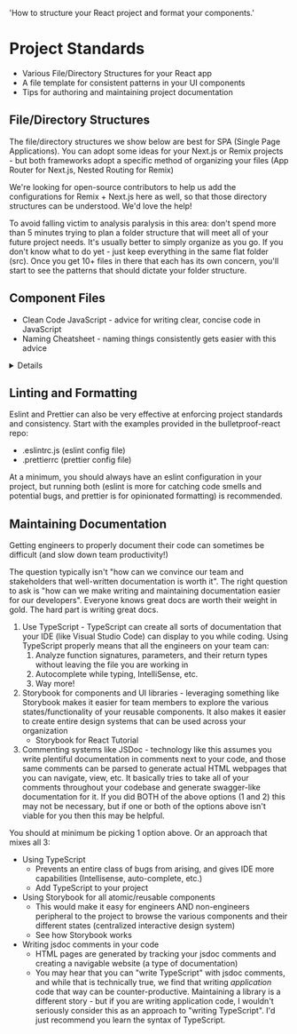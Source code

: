 
  'How to structure your React project and format your components.'

# Project Standards

<Summary>
  <ul>
    <li>Various File/Directory Structures for your React app</li>
    <li>A file template for consistent patterns in your UI components</li>
    <li>Tips for authoring and maintaining project documentation</li>
  </ul>
</Summary>

## File/Directory Structures

The file/directory structures we show below are best for SPA (Single Page Applications). You can adopt some ideas for your Next.js or Remix projects - but both frameworks adopt a specific method of organizing your files (<Resource url='https://nextjs.org/docs/app'>App Router</Resource> for Next.js, <Resource url='https://remix.run/docs/en/main/discussion/routes'>Nested Routing</Resource> for Remix)

<DirectoryExplorerTabs />

<Note>
  We're looking for open-source contributors to help us add the configurations for Remix + Next.js here as well, so that those directory structures can be understood. We'd love the help!      
</Note>

To avoid falling victim to analysis paralysis in this area: don't spend more than 5 minutes trying to plan a folder structure that will meet all of your future project needs. It's usually better to simply organize as you go. If you don't know what to do yet - just keep everything in the same flat folder (src). Once you get 10+ files in there that each has its own concern, you'll start to see the patterns that should dictate your folder structure.

## Component Files

- <Resource url='https://github.com/ryanmcdermott/clean-code-javascript'>Clean Code JavaScript</Resource> - advice for writing clear, concise code in JavaScript
- <Resource url='https://github.com/kettanaito/naming-cheatsheet'>Naming Cheatsheet</Resource> - naming things consistently gets easier with this advice

<Details label='Deep Dive | Writing Functional Components'>
Here, we introduce a delightful but scalable component format that you can adopt in your projects. A consistent format will make it easier for you to maintain components in the long run.

1. Imports and constants
2. Prop type definition
3. Component State
4. Other hooks
5. Effects
6. Helper functions (scoped)
7. JSX (return statement)
8. Abstracted JSX only used in this file

<CodeGroup title="Component Format">
```jsx {{ title: 'JavaScript' }}
/**
 * 1. Imports and constants
 * You can configure an alias in your build tool that allow you to reference a root or specific folder
 * leads to cleaner imports and not nested spaghetti code like ../../../../some/random/folder/far/away
 */
import { blahblahblah } from '@/features/blah'
import { UserContext } from '@/contexts/user'

// for additional organization in the imports section ^^, you can
// alphebetize them with a package like @trivago/prettier-plugin-sort-imports

const operations = {
  '+': (left: number, right: number): number => left + right,
  '-': (left: number, right: number): number => left - right,
  '*': (left: number, right: number): number => left * right,
  '/': (left: number, right: number): number => left / right,
}

/**
 * 2. Prefer simple function definition over const definition
 *    e.g. const Calculator: React.FC<Props> = () => {}
 */
export function Calculator({left, operator, right}) {
  /**
   * 3. Component State
   */
  const { user } = useContext(UserContext);
  const [someState, setSomeState] = useState();
  const [someOtherState, setSomeOtherState] = useState();
  const result = operations[operator](left, right)
  const someCondition = true;

  /**
   * 4. Other hooks
   */
  const cachedValue = useMemo(calculateValue, dependencies)
  const cachedFn = useCallback(fn, dependencies)

  /**
   * 5. Effects
   */
  useEffect(() => {
    // your effect code

    return () => {
      // your effect cleanup code
    }
  }, dependencies);

  /**
   * 6. Helper functions
   */
  function helperFunctionThatReliesOnComponentState() {
    cachedFn(cachedValue);
  }

  /**
   * 7. JSX / Return statement
   * Advice: you can keep your return statements clean by moving static JSX to their own micro-components at the bottom of this file in step 8.
   */
  return (
    {someCondition ? <ShortenedMarkup /> : (
      <div>
        <code>
          {left} {operator} {right} = <output>{result}</output>
        </code>
      </div>
    )}
  );
}

/**
 * 8. Abstracted JSX used only in this file
 */
function ShortenedMarkup() {
  return (
    <div>
      <div>
        <div>
          <div>
            <div>
              Some UI content that doesn't rely on the props/state of the component above
            </div>
          </div>
        </div>
      </div>
    </div>
  );
}
```

```tsx {{ title: 'TypeScript' }}
/**
 * 1. Imports and constants
 * You can configure an alias in your build tool that allow you to reference a root or specific folder
 * leads to cleaner imports and not nested spaghetti code like ../../../../some/random/folder/far/away
 */
import { blahblahblah } from '@/features/blah'
import { UserContext } from '@/contexts/user'

/**
 * 1.1 Import types/interfaces below js imports
 */
import type { OperationsType } from '@/types';

// for additional organization in the imports section ^^, you can
// alphebetize them with a package like @trivago/prettier-plugin-sort-imports

// Define any constants available to the entire file/module right after the imports
const operations: OperationsType = {
  '+': (left: number, right: number): number => left + right,
  '-': (left: number, right: number): number => left - right,
  '*': (left: number, right: number): number => left * right,
  '/': (left: number, right: number): number => left / right,
}

/**
 * 1.2 Prop type definition (or use interface, it doesn't really matter, just be consistent)
 */
type CalculatorProps = {
  left: number
  operator: keyof typeof operations
  right: number
}

/**
 * 2. Prefer simple function definition over const definition
 *    e.g. const Calculator: React.FC<Props> = () => {}
 * 
 * 2.1 Use React's Type system for your components that have *optional children
 *    Required children should be added to the props type definition
 *    e.g. function ComponentWithChildren(props: PropswithChildren<PropTypeDefinition>) {}
 */
export function Calculator({left, operator, right, children}: React.PropsWithChildren<CalculatorProps>) {
  /**
   * 3. Component State
   */
  const { user } = useContext(UserContext);
  const [someState, setSomeState] = useState(defaultValue); // TypeScript knows this variable needs to be the same type as defaultValue
  const [someOtherState, setSomeOtherState] = useState<number | undefined>(); // If your state starts off as null/undefined, you might have to type it like this
  const result = operations[operator](left, right)
  const someCondition = true;

  /**
   * 4. Other hooks
   */
  const cachedValue = useMemo(calculateValue, dependencies)
  const cachedFn = useCallback(fn, dependencies)

  /**
   * 5. Effects
   */
  useEffect(() => {
    // your effect code

    return () => {
      // your effect cleanup code
    }
  }, dependencies);

  /**
   * 6. Helper functions
   */
  function helperFunctionThatReliesOnComponentState() {
    cachedFn(cachedValue);
  }

  /**
   * 7. JSX / Return statement
   * Advice: you can keep your return statements clean by moving static JSX to their own micro-components at the bottom of this file in step 8.
   */
  return (
    {someCondition ? <ShortenedMarkup /> : (
      <div>
        <code>
          {left} {operator} {right} = <output>{result}</output>
        </code>
      </div>
    )}
  );
}

/**
 * 8. Abstracted JSX used only in this file
 */
function ShortenedMarkup() {
  return (
    <div>
      <div>
        <div>
          <div>
            <div>
              Some UI content that doesn't rely on the props/state of the component above
            </div>
          </div>
        </div>
      </div>
    </div>
  );
}
```
</CodeGroup>
</Details>

## Linting and Formatting

<Resource url='https://www.npmjs.com/package/eslint'>Eslint</Resource> and <Resource url='https://www.npmjs.com/package/prettier'>Prettier</Resource> can also be very effective at enforcing project standards and consistency. Start with the examples provided in the bulletproof-react repo:

- <Resource url='https://github.com/alan2207/bulletproof-react/blob/master/.eslintrc.js'>.eslintrc.js</Resource> (eslint config file)
- <Resource url='https://github.com/alan2207/bulletproof-react/blob/master/.prettierrc'>.prettierrc</Resource> (prettier config file)

At a minimum, you should always have an eslint configuration in your project, but running both (eslint is more for catching code smells and potential bugs, and prettier is for opinionated formatting) is recommended.

## Maintaining Documentation

Getting engineers to properly document their code can sometimes be difficult (and slow down team productivity!)

The question typically isn't "how can we convince our team and stakeholders that well-written documentation is worth it". The right question to ask is "how can we make writing and maintaining documentation easier for our developers". Everyone knows great docs are worth their weight in gold. The hard part is writing great docs.

1. Use <Resource url='https://www.npmjs.com/package/typescript'>TypeScript</Resource> - TypeScript can create all sorts of documentation that your IDE (like <Resource url='https://code.visualstudio.com/docs/languages/typescript'>Visual Studio Code</Resource>) can display to you while coding. Using TypeScript properly means that all the engineers on your team can:
   1. Analyze function signatures, parameters, and their return types without leaving the file you are working in
   2. Autocomplete while typing, IntelliSense, etc.
   3. Way more!
2. <Resource url='https://www.npmjs.com/package/storybook'>Storybook</Resource> for components and UI libraries - leveraging something like Storybook makes it easier for team members to explore the various states/functionality of your reusable components. It also makes it easier to create entire design systems that can be used across your organization
   - <Resource url='https://storybook.js.org/tutorials/intro-to-storybook/react/en/get-started/'>Storybook for React Tutorial</Resource>
3. Commenting systems like <Resource url='https://www.npmjs.com/package/jsdoc'>JSDoc</Resource> - technology like this assumes you write plentiful documentation in comments next to your code, and those same comments can be parsed to generate actual HTML webpages that you can navigate, view, etc. It basically tries to take all of your comments throughout your codebase and generate swagger-like documentation for it. If you did BOTH of the above options (1 and 2) this may not be necessary, but if one or both of the options above isn't viable for you then this may be helpful.

You should at minimum be picking 1 option above. Or an approach that mixes all 3:

- Using TypeScript
  - Prevents an entire class of bugs from arising, and gives IDE more capabilities (Intellisense, auto-complete, etc.)
  - <Resource url='https://www.typescriptlang.org/docs/handbook/typescript-tooling-in-5-minutes.html'>Add TypeScript to your project</Resource>
- Using Storybook for all atomic/reusable components
  - This would make it easy for engineers AND non-engineers peripheral to the project to browse the various components and their different states (centralized interactive design system)
  - See <Resource url='https://storybook.js.org/'>how Storybook works</Resource>
- Writing <Resource url='https://jsdoc.app/'>jsdoc comments</Resource> in your code
  - HTML pages are <Resource url='https://jsdoc.app/about-getting-started.html'>generated</Resource> by tracking your jsdoc comments and creating a navigable website (a type of documentation)
  - You may hear that you can "write TypeScript" with jsdoc comments, and while that is <Resource url='https://www.typescriptlang.org/docs/handbook/jsdoc-supported-types.html'>technically true</Resource>, we find that writing *application* code that way can be counter-productive. Maintaining a library is a different story - but if you are writing application code, I wouldn't seriously consider this as an approach to "writing TypeScript". I'd just recommend you learn the syntax of TypeScript.
